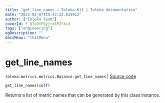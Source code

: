 ```yaml
---
title: "get_line_names — Toloka-Kit | Toloka documentation"
date: "2023-02-07T15:42:12.815912"
author: ["Toloka Team"]
coverId: F_bIcOYF9yjrxkPZrXc3
tags: ["engineering"]
ogDescription: ""
docsMenu: "tkitMenu"
---
```


# get_line_names
`toloka.metrics.metrics.Balance.get_line_names` | [Source code](https://github.com/Toloka/toloka-kit/blob/v1.1.3/src/metrics/metrics.py#L174)

```python
get_line_names(self)
```

Returns a list of metric names that can be generated by this class instance.